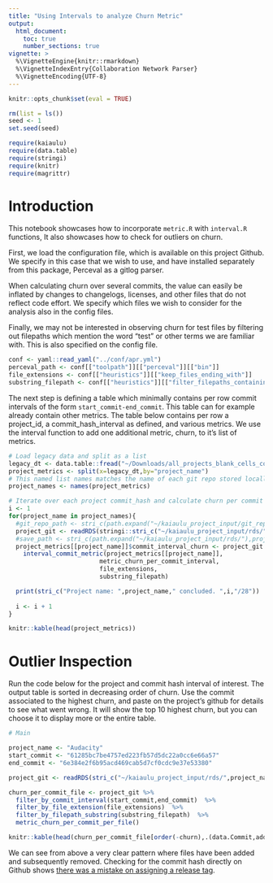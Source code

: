 ```yaml
---
title: "Using Intervals to analyze Churn Metric"
output: 
  html_document:
    toc: true
    number_sections: true
vignette: >
  %\VignetteEngine{knitr::rmarkdown}
  %\VignetteIndexEntry{Collaboration Network Parser}
  %\VignetteEncoding{UTF-8}
---
```


```r
knitr::opts_chunk$set(eval = TRUE)
```

```r
rm(list = ls())
seed <- 1
set.seed(seed)
```

```r
require(kaiaulu)
require(data.table)
require(stringi)
require(knitr)
require(magrittr)
```


# Introduction

This notebook showcases how to incorporate `metric.R` with `interval.R` functions, It also showcases how to check for outliers on churn.

First, we load the configuration file, which is available on this project Github. We specify in this case that we wish to use, and have installed separately from this package, Perceval as a gitlog parser. 

When calculating churn over several commits, the value can easily be inflated by changes to changelogs, licenses, and other files that do not reflect code effort. We specify which files we wish to consider for the analysis also in the config files. 

Finally, we may not be interested in observing churn for test files by filtering out filepaths which mention the word "test" or other terms we are familiar with. This is also specified on the config file. 

```r
conf <- yaml::read_yaml("../conf/apr.yml")
perceval_path <- conf[["toolpath"]][["perceval"]][["bin"]]
file_extensions <- conf[["heuristics"]][["keep_files_ending_with"]]
substring_filepath <- conf[["heuristics"]][["filter_filepaths_containing"]]
```

The next step is defining a table which minimally contains per row commit intervals of the form `start_commit-end_commit`. This table can for example already contain other metrics. The table below contains per row a project_id, a commit_hash_interval as defined, and various metrics. We use the interval function to add one additional metric, churn, to it's list of metrics.

```r
# Load legacy data and split as a list
legacy_dt <- data.table::fread("~/Downloads/all_projects_blank_cells_corrected.csv")
project_metrics <- split(x=legacy_dt,by="project_name")
# This named list names matches the name of each git repo stored locally.
project_names <- names(project_metrics)

# Iterate over each project commit_hash and calculate churn per commit per file
i <- 1
for(project_name in project_names){
  #git_repo_path <- stri_c(path.expand("~/kaiaulu_project_input/git_repos/"),project_name,"/.git")
  project_git <- readRDS(stringi::stri_c("~/kaiaulu_project_input/rds/",project_name,"_git.rds"))
  #save_path <- stri_c(path.expand("~/kaiaulu_project_input/rds/"),project_name,"_git.rds")
  project_metrics[[project_name]]$commit_interval_churn <- project_git %>%
    interval_commit_metric(project_metrics[[project_name]],
                         metric_churn_per_commit_interval,
                         file_extensions,
                         substring_filepath)

  print(stri_c("Project name: ",project_name," concluded. ",i,"/28"))
  
  i <- i + 1
}

```

```r
knitr::kable(head(project_metrics))
```

# Outlier Inspection

Run the code below for the project and commit hash interval of interest. The output table is sorted in decreasing order of churn. Use the commit associated to the highest churn, and paste on the project's github for details to see what went wrong. It will show the top 10 highest churn, but you can choose it to display more or the entire table.

```r

# Main

project_name <- "Audacity"
start_commit <- "61285bc7be4757ed223fb57d5dc22a0cc6e66a57"
end_commit <- "6e384e2f6b95acd469cab5d7cf0cdc9e37e53380"

project_git <- readRDS(stri_c("~/kaiaulu_project_input/rds/",project_name,"_git.rds"))

churn_per_commit_file <- project_git %>% 
  filter_by_commit_interval(start_commit,end_commit)  %>% 
  filter_by_file_extension(file_extensions)  %>% 
  filter_by_filepath_substring(substring_filepath)  %>% 
  metric_churn_per_commit_per_file()

knitr::kable(head(churn_per_commit_file[order(-churn),.(data.Commit,added,removed,churn)]))
```

We can see from above a very clear pattern where files have been added and subsequently removed. Checking for the commit hash directly on Github shows [there was a mistake on assigning a release tag](https://github.com/audacity/audacity/commit/6d9489c4758f95ab9bf0306d4adb0e91022235a7).

